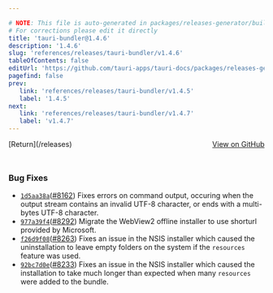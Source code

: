 ```yaml
---

# NOTE: This file is auto-generated in packages/releases-generator/build.ts
# For corrections please edit it directly
title: 'tauri-bundler@1.4.6'
description: '1.4.6'
slug: 'references/releases/tauri-bundler/v1.4.6'
tableOfContents: false
editUrl: 'https://github.com/tauri-apps/tauri-docs/packages/releases-generator/build.ts'
pagefind: false
prev:
   link: 'references/releases/tauri-bundler/v1.4.5'
   label: '1.4.5'
next:
   link: 'references/releases/tauri-bundler/v1.4.7'
   label: 'v1.4.7'
---
```


			

<ReleaseSidebar slug="references/releases/tauri-bundler"  packageName="tauri-bundler" />

<div style="margin-bottom:3rem; display: flex; justify-content: space-between; align-items: center"><span>[Return](/releases)</span><span><a href="https://github.com/tauri-apps/tauri/releases/tag/tauri-bundler-v1.4.6">View on GitHub</a></span></div>

### Bug Fixes

- [`1d5aa38a`](https://www.github.com/tauri-apps/tauri/commit/1d5aa38ae418ea31f593590b6d32cf04d3bfd8c1)([#8162](https://www.github.com/tauri-apps/tauri/pull/8162)) Fixes errors on command output, occuring when the output stream contains an invalid UTF-8 character, or ends with a multi-bytes UTF-8 character.
- [`977a39f4`](https://www.github.com/tauri-apps/tauri/commit/977a39f4f7fb5e47492b51df931643b1af4f92b0)([#8292](https://www.github.com/tauri-apps/tauri/pull/8292)) Migrate the WebView2 offline installer to use shorturl provided by Microsoft.
- [`f26d9f08`](https://www.github.com/tauri-apps/tauri/commit/f26d9f0884f63f61b9f4d4fac15e6b251163793e)([#8263](https://www.github.com/tauri-apps/tauri/pull/8263)) Fixes an issue in the NSIS installer which caused the uninstallation to leave empty folders on the system if the `resources` feature was used.
- [`92bc7d0e`](https://www.github.com/tauri-apps/tauri/commit/92bc7d0e16157434330a1bcf1eefda6f0f1e5f85)([#8233](https://www.github.com/tauri-apps/tauri/pull/8233)) Fixes an issue in the NSIS installer which caused the installation to take much longer than expected when many `resources` were added to the bundle.


